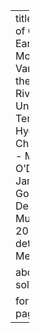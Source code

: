 ---
title: "Validation of Community Earth System Model Hydrologic Variables Over the Mississippi River System To Understand Long Term Hydrometerologic Changes"
author:
  - Michelle O'Donnell
  - James Doss-Gollin
  - Sylvia Dee
  - Samuel E. Munoz
date: 2022-12-15
details: "Fall Meeting 2022"

about:
  template: solana

format:
  html:
    page-layout: full
---